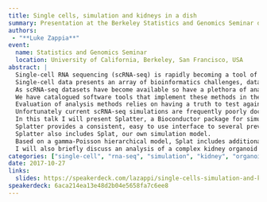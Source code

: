 ```yaml
---
title: Single cells, simulation and kidneys in a dish
summary: Presentation at the Berkeley Statistics and Genomics Seminar describing my PhD projects
authors:
 - "**Luke Zappia**"
event:
  name: Statistics and Genomics Seminar
  location: University of California, Berkeley, San Francisco, USA
abstract: |
  Single-cell RNA sequencing (scRNA-seq) is rapidly becoming a tool of choice for biologists wishing to investigate gene expression at greater resolution, particularly in areas such as development and differentiation.
  Single-cell data presents an array of bioinformatics challenges, data is sparse (for both biological and technical reasons), quality control is difficult and it is unclear how to replicate measurements.
  As scRNA-seq datasets have become available so have a plethora of analysis methods.
  We have catalogued software tools that implement these methods in the scRNA-tools database (www.scRNA-tools.org).
  Evaluation of analysis methods relies on having a truth to test against or deep biological knowledge to interpret the results.
  Unfortunately current scRNA-seq simulations are frequently poorly documented, not reproducible and do not demonstrate similarity to real data or experimental designs.
  In this talk I will present Splatter, a Bioconductor package for simulating scRNA-seq data that is designed to address these issues.
  Splatter provides a consistent, easy to use interface to several previously published simulations allowing researchers to estimate parameters, produce synthetic datasets and compare how well they replicate real data.
  Splatter also includes Splat, our own simulation model.
  Based on a gamma-Poisson hierarchical model, Splat includes additional features often seen in scRNA-Seq data, such as dropout, and can be used to simulate complex experiments including multiple cell types, differentiation lineages and multiple batches.
  I will also briefly discuss an analysis of a complex kidney organoid dataset, showing how more cells and different levels of clustering help to reveal greater biological insight.
categories: ["single-cell", "rna-seq", "simulation", "kidney", "organoids", "visualisation", "scrna-tools", "database", "splatter"]
date: 2017-10-27
links:
  slides: https://speakerdeck.com/lazappi/single-cells-simulation-and-kidneys-in-a-dish
speakerdeck: 6aca214ea13e48d2b04e5658fa7c6ee8
---
```

